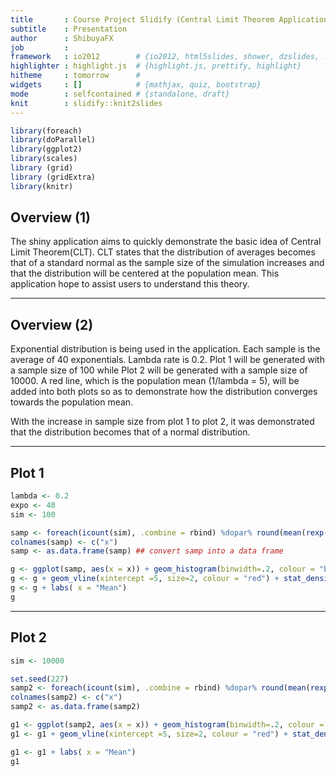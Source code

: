 ```yaml
---
title       : Course Project Slidify (Central Limit Theorem Application)
subtitle    : Presentation  
author      : ShibuyaFX
job         : 
framework   : io2012        # {io2012, html5slides, shower, dzslides, ...}
highlighter : highlight.js  # {highlight.js, prettify, highlight}
hitheme     : tomorrow      # 
widgets     : []            # {mathjax, quiz, bootstrap}
mode        : selfcontained # {standalone, draft}
knit        : slidify::knit2slides
---
```


```r
library(foreach)
library(doParallel)
library(ggplot2)
library(scales)
library (grid)
library (gridExtra)
library(knitr)
```

## Overview (1)

The shiny application aims to quickly demonstrate the basic idea of Central Limit Theorem(CLT). CLT states that the distribution of averages becomes that of a standard normal as the sample size of the simulation increases and that the distribution will be centered at the population mean. This application hope to assist users to understand this theory.

---

## Overview (2)

Exponential distribution is being used in the application. Each sample is the average of 40 exponentials. Lambda rate is 0.2. Plot 1 will be generated with a sample size of 100 while Plot 2 will be generated with a sample size of 10000. A red line, which is the population mean (1/lambda = 5), will be added into both plots so as to demonstrate how the distribution converges towards the population mean.      
  
With the increase in sample size from plot 1 to plot 2, it was demonstrated that the distribution becomes that of a normal distribution.

---

## Plot 1

```r
lambda <- 0.2
expo <- 40
sim <- 100

samp <- foreach(icount(sim), .combine = rbind) %dopar% round(mean(rexp(expo,lambda)),2) ## calculate the mean of 40 exponential distributions with rate 0.2, rounded to 2 decimal place, for 1000 times and rbind the 1000 results together
colnames(samp) <- c("x")
samp <- as.data.frame(samp) ## convert samp into a data frame

g <- ggplot(samp, aes(x = x)) + geom_histogram(binwidth=.2, colour = "black", fill = "green",aes(y = ..density..) )
g <- g + geom_vline(xintercept =5, size=2, colour = "red") + stat_density(colour = "blue", geom = "line", position = "identity", size = 1.5)
g <- g + labs( x = "Mean")
g
```

---

## Plot 2

```r
sim <- 10000

set.seed(227)
samp2 <- foreach(icount(sim), .combine = rbind) %dopar% round(mean(rexp(expo,lambda)),2)
colnames(samp2) <- c("x")
samp2 <- as.data.frame(samp2)

g1 <- ggplot(samp2, aes(x = x)) + geom_histogram(binwidth=.2, colour = "black", fill = "green",aes(y = ..density..) )
g1 <- g1 + geom_vline(xintercept =5, size=2, colour = "red") + stat_density(colour = "blue", geom = "line", position = "identity", size = 1.5)

g1 <- g1 + labs( x = "Mean")
g1
```



